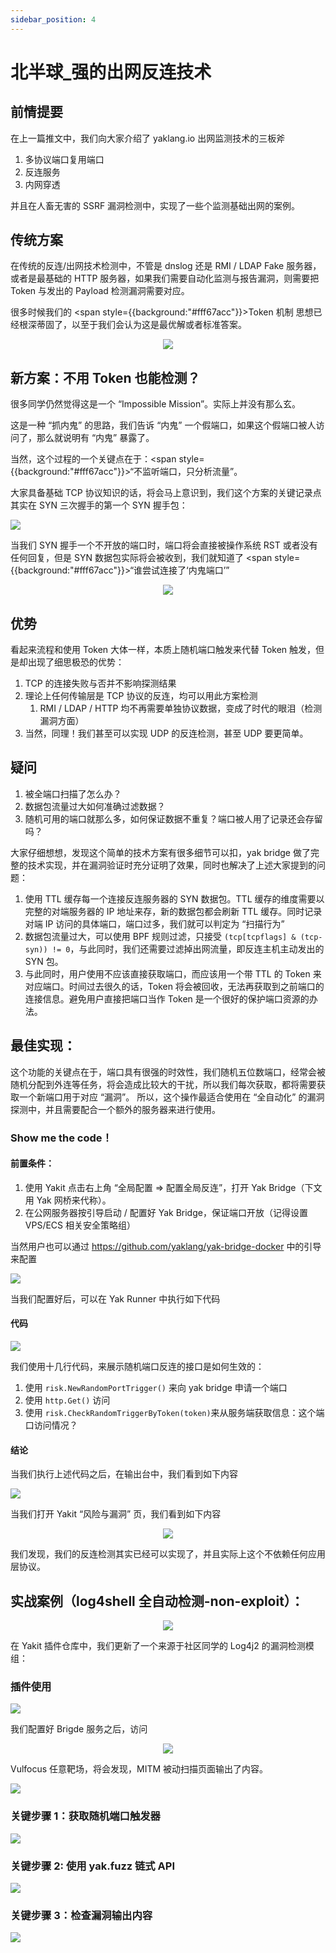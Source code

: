 ```yaml
---
sidebar_position: 4
---
```

# 北半球_强的出网反连技术

## 前情提要

在上一篇推文中，我们向大家介绍了 yaklang.io 出网监测技术的三板斧

1. 多协议端口复用端口
2. 反连服务
3. 内网穿透

并且在人畜无害的 SSRF 漏洞检测中，实现了一些个监测基础出网的案例。

## 传统方案
在传统的反连/出网技术检测中，不管是 dnslog 还是 RMI / LDAP Fake 服务器，或者是最基础的 HTTP 服务器，如果我们需要自动化监测与报告漏洞，则需要把 Token 与发出的 Payload 检测漏洞需要对应。

很多时候我们的 <span style={{background:"#fff67acc"}}>Token 机制</span> 思想已经根深蒂固了，以至于我们会认为这是最优解或者标准答案。

<div align="center">
    <img src="/img/products/yakit/reverse-joke.png" />
</div>

## 新方案：不用 Token 也能检测？

很多同学仍然觉得这是一个 “Impossible Mission”。实际上并没有那么玄。

这是一种 “抓内鬼” 的思路，我们告诉 “内鬼” 一个假端口，如果这个假端口被人访问了，那么就说明有 “内鬼” 暴露了。

当然，这个过程的一个关键点在于：<span style={{background:"#fff67acc"}}>“不监听端口，只分析流量”。</span>

大家具备基础 TCP 协议知识的话，将会马上意识到，我们这个方案的关键记录点其实在 SYN 三次握手的第一个 SYN 握手包：

![](/img/products/yakit/reverse-handshake-bag.png)

当我们 SYN 握手一个不开放的端口时，端口将会直接被操作系统 RST 或者没有任何回复，但是 SYN 数据包实际将会被收到，我们就知道了 <span style={{background:"#fff67acc"}}>“谁尝试连接了‘内鬼端口’”</span>

<div align="center">
    <img src="/img/products/yakit/reverse-flow-chart.svg" />
</div>

## 优势

看起来流程和使用 Token 大体一样，本质上随机端口触发来代替 Token 触发，但是却出现了细思极恐的优势：

1. TCP 的连接失败与否并不影响探测结果
2. 理论上任何传输层是 TCP 协议的反连，均可以用此方案检测
    1. RMI / LDAP / HTTP 均不再需要单独协议数据，变成了时代的眼泪（检测漏洞方面）
3. 当然，同理！我们甚至可以实现 UDP 的反连检测，甚至 UDP 要更简单。

## 疑问

1. 被全端口扫描了怎么办？
2. 数据包流量过大如何准确过滤数据？
3. 随机可用的端口就那么多，如何保证数据不重复？端口被人用了记录还会存留吗？

大家仔细想想，发现这个简单的技术方案有很多细节可以扣，yak bridge 做了完整的技术实现，并在漏洞验证时充分证明了效果，同时也解决了上述大家提到的问题：

1. 使用 TTL 缓存每一个连接反连服务器的 SYN 数据包。TTL 缓存的维度需要以完整的对端服务器的 IP 地址来存，新的数据包都会刷新 TTL 缓存。同时记录对端 IP 访问的具体端口，端口过多，我们就可以判定为 “扫描行为”
2. 数据包流量过大，可以使用 BPF 规则过滤，只接受 `(tcp[tcpflags] & (tcp-syn)) != 0`，与此同时，我们还需要过滤掉出网流量，即反连主机主动发出的 SYN 包。
3. 与此同时，用户使用不应该直接获取端口，而应该用一个带 TTL 的 Token 来对应端口。时间过去很久的话，Token 将会被回收，无法再获取到之前端口的连接信息。避免用户直接把端口当作 Token 是一个很好的保护端口资源的办法。

## 最佳实现：

这个功能的关键点在于，端口具有很强的时效性，我们随机五位数端口，经常会被随机分配到外连等任务，将会造成比较大的干扰，所以我们每次获取，都将需要获取一个新端口用于对应 “漏洞”。
所以，这个操作最适合使用在 “全自动化” 的漏洞探测中，并且需要配合一个额外的服务器来进行使用。

### Show me the code！

#### 前置条件：
1. 使用 Yakit 点击右上角 “全局配置 => 配置全局反连”，打开 Yak Bridge（下文用 Yak 网桥来代称）。
2. 在公网服务器按引导启动 / 配置好 Yak Bridge，保证端口开放（记得设置 VPS/ECS 相关安全策略组）

当然用户也可以通过 https://github.com/yaklang/yak-bridge-docker 中的引导来配置

![](/img/products/yakit/reverse-configure.png)

当我们配置好后，可以在 Yak Runner 中执行如下代码

#### 代码

![](/img/products/yakit/reverse-code.png)

我们使用十几行代码，来展示随机端口反连的接口是如何生效的：

1. 使用 `risk.NewRandomPortTrigger()` 来向 yak bridge 申请一个端口
2. 使用 `http.Get()` 访问
3. 使用 `risk.CheckRandomTriggerByToken(token)`来从服务端获取信息：这个端口访问情况？

#### 结论

当我们执行上述代码之后，在输出台中，我们看到如下内容

![](/img/products/yakit/reverse-result.png)

当我们打开 Yakit “风险与漏洞” 页，我们看到如下内容

<div align="center">
    <img src="/img/products/yakit/reverse-result-content.png" />
</div>

我们发现，我们的反连检测其实已经可以实现了，并且实际上这个不依赖任何应用层协议。

## 实战案例（log4shell 全自动检测-non-exploit）：

<div align="center">
    <img src="/img/products/yakit/reverse-exploit.png" />
</div>

在 Yakit 插件仓库中，我们更新了一个来源于社区同学的 Log4j2 的漏洞检测模组：

### 插件使用

![](/img/products/yakit/reverse-plug-in-usage.png)

我们配置好 Brigde 服务之后，访问

<div align="center">
    <img src="/img/products/yakit/reverse-visit.png" />
</div>

Vulfocus 任意靶场，将会发现，MITM 被动扫描页面输出了内容。

![](/img/products/yakit/reverse-mitm-content.png)

### 关键步骤 1：获取随机端口触发器

![](/img/products/yakit/reverse-get-trigger.png)

### 关键步骤 2: 使用 yak.fuzz 链式 API

![](/img/products/yakit/reverse-yak-api.png)

### 关键步骤 3：检查漏洞输出内容

![](/img/products/yakit/reverse-check-content.png)
